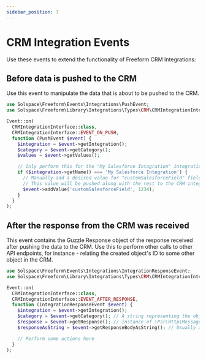 ```yaml
---
sidebar_position: 7
---
```


# CRM Integration Events

Use these events to extend the functionality of Freeform CRM Integrations:

## Before data is pushed to the CRM

Use this event to manipulate the data that is about to be pushed to the CRM.

```php showLineNumbers
use Solspace\Freeform\Events\Integrations\PushEvent;
use Solspace\Freeform\Library\Integrations\Types\CRM\CRMIntegrationInterface;

Event::on(
  CRMIntegrationInterface::class,
  CRMIntegrationInterface::EVENT_ON_PUSH,
  function (PushEvent $event) {
    $integration = $event->getIntegration();
    $category = $event->getCategory();
    $values = $event->getValues();

    // Only perform this for the "My Salesforce Intagration" integration
    if ($integration->getName() === 'My Salesforce Integration') {
      // Manually add a desired value for "customSalesforceField" field in Salesforce
      // This value will be pushed along with the rest to the CRM integration
      $event->addValue('customSalesforceField', 1234);
    }
  }
);
```

## After the response from the CRM was received

This event contains the Guzzle Response object of the response received after pushing the data to the CRM. Use this to perform other calls to other API endpoints, for instance - relating the created object's ID to some other object in the CRM.

```php showLineNumbers
use Solspace\Freeform\Events\Integrations\IntegrationResponseEvent;
use Solspace\Freeform\Library\Integrations\Types\CRM\CRMIntegrationInterface;

Event::on(
  CRMIntegrationInterface::class,
  CRMIntegrationInterface::EVENT_AFTER_RESPONSE,
  function (IntegrationResponseEvent $event) {
    $integration = $event->getIntegration();
    $category = $event->getCategory(); // A string representing the object that was pushed
    $response = $event->getResponse(); // instance of \Psr\Http\Message\ResponseInterface
    $responseAsString = $event->getResponseBodyAsString(); // Usually a stringified JSON object

    // Perform some actions here
  }
);
```
